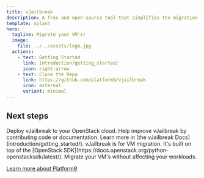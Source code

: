 ```yaml
---
title: vJailbreak
description: A free and open-source tool that simplifies the migration of virtual machines from VMware to any OpenStack-compliant cloud.
template: splash
hero:
  tagline: Migrate your VM's!
  image:
    file: ../../assets/logo.jpg
  actions:
    - text: Getting Started
      link: introduction/getting_started/
      icon: right-arrow
    - text: Clone the Repo
      link: https://github.com/platform9/vjailbreak
      icon: external
      variant: minimal
---
```



## Next steps

<CardGrid stagger>
	<Card title="Deploy vJailbreak" icon="rocket">
		Deploy vJailbreak to your OpenStack cloud.
	</Card>
	<Card title="Contribute to vJailbreak" icon="add-document">
		Help improve vJailbreak by contributing code or documentation.
	</Card>
	<Card title="Read the docs" icon="open-book">
		Learn more in [the vJailbreak Docs](introduction/getting_started/).
	</Card>
</CardGrid>

<AboutVJB title="Brought to you by">
vJailbreak is for VM migration. It's built on top of the [OpenStack SDK](https://docs.openstack.org/python-openstacksdk/latest/).
Migrate your VM's without affecting your workloads.

[Learn more about Platform9](https://platform9.com/)

</AboutVJB>